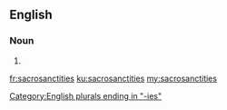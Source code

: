 ==English==

===Noun===
{{head|en|noun plural form}}

# {{plural of|sacrosanctity|lang=en}}

[[Category:English plurals ending in "-ies"]]

[[fr:sacrosanctities]]
[[ku:sacrosanctities]]
[[my:sacrosanctities]]